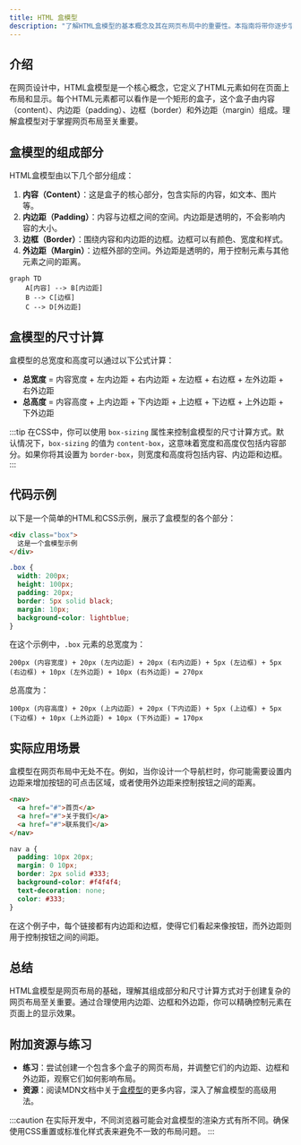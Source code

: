 ```yaml
---
title: HTML 盒模型
description: "了解HTML盒模型的基本概念及其在网页布局中的重要性。本指南将带你逐步学习盒模型的组成部分，并通过实际案例展示其应用。"
---
```


## 介绍

在网页设计中，HTML盒模型是一个核心概念，它定义了HTML元素如何在页面上布局和显示。每个HTML元素都可以看作是一个矩形的盒子，这个盒子由内容（content）、内边距（padding）、边框（border）和外边距（margin）组成。理解盒模型对于掌握网页布局至关重要。

## 盒模型的组成部分

HTML盒模型由以下几个部分组成：

1. **内容（Content）**：这是盒子的核心部分，包含实际的内容，如文本、图片等。
2. **内边距（Padding）**：内容与边框之间的空间。内边距是透明的，不会影响内容的大小。
3. **边框（Border）**：围绕内容和内边距的边框。边框可以有颜色、宽度和样式。
4. **外边距（Margin）**：边框外部的空间。外边距是透明的，用于控制元素与其他元素之间的距离。

```mermaid
graph TD
    A[内容] --> B[内边距]
    B --> C[边框]
    C --> D[外边距]
```

## 盒模型的尺寸计算

盒模型的总宽度和高度可以通过以下公式计算：

- **总宽度** = 内容宽度 + 左内边距 + 右内边距 + 左边框 + 右边框 + 左外边距 + 右外边距
- **总高度** = 内容高度 + 上内边距 + 下内边距 + 上边框 + 下边框 + 上外边距 + 下外边距

:::tip
在CSS中，你可以使用 `box-sizing` 属性来控制盒模型的尺寸计算方式。默认情况下，`box-sizing` 的值为 `content-box`，这意味着宽度和高度仅包括内容部分。如果你将其设置为 `border-box`，则宽度和高度将包括内容、内边距和边框。
:::

## 代码示例

以下是一个简单的HTML和CSS示例，展示了盒模型的各个部分：

```html
<div class="box">
  这是一个盒模型示例
</div>
```

```css
.box {
  width: 200px;
  height: 100px;
  padding: 20px;
  border: 5px solid black;
  margin: 10px;
  background-color: lightblue;
}
```

在这个示例中，`.box` 元素的总宽度为：

```
200px (内容宽度) + 20px (左内边距) + 20px (右内边距) + 5px (左边框) + 5px (右边框) + 10px (左外边距) + 10px (右外边距) = 270px
```

总高度为：

```
100px (内容高度) + 20px (上内边距) + 20px (下内边距) + 5px (上边框) + 5px (下边框) + 10px (上外边距) + 10px (下外边距) = 170px
```

## 实际应用场景

盒模型在网页布局中无处不在。例如，当你设计一个导航栏时，你可能需要设置内边距来增加按钮的可点击区域，或者使用外边距来控制按钮之间的距离。

```html
<nav>
  <a href="#">首页</a>
  <a href="#">关于我们</a>
  <a href="#">联系我们</a>
</nav>
```

```css
nav a {
  padding: 10px 20px;
  margin: 0 10px;
  border: 2px solid #333;
  background-color: #f4f4f4;
  text-decoration: none;
  color: #333;
}
```

在这个例子中，每个链接都有内边距和边框，使得它们看起来像按钮，而外边距则用于控制按钮之间的间距。

## 总结

HTML盒模型是网页布局的基础，理解其组成部分和尺寸计算方式对于创建复杂的网页布局至关重要。通过合理使用内边距、边框和外边距，你可以精确控制元素在页面上的显示效果。

## 附加资源与练习

- **练习**：尝试创建一个包含多个盒子的网页布局，并调整它们的内边距、边框和外边距，观察它们如何影响布局。
- **资源**：阅读MDN文档中关于[盒模型](https://developer.mozilla.org/zh-CN/docs/Learn/CSS/Building_blocks/The_box_model)的更多内容，深入了解盒模型的高级用法。

:::caution
在实际开发中，不同浏览器可能会对盒模型的渲染方式有所不同。确保使用CSS重置或标准化样式表来避免不一致的布局问题。
:::
